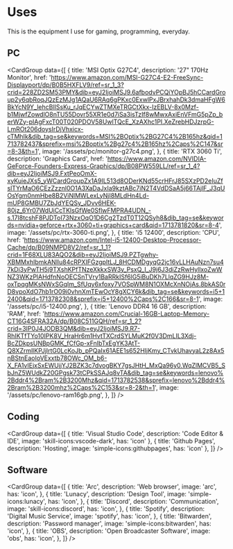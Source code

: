 
# Uses

This is the equipment I use for gaming, programming, everyday.

## PC

<CardGroup
 data={[
  {
   title: 'MSI Optix G27C4',
   description: '27" 170Hz Monitor',
   href: 'https://www.amazon.com/MSI-G27C4-E2-FreeSync-Displayport/dp/B0B5HXFLV9/ref=sr_1_3?crid=228ZD2SM53PMY&dib=eyJ2IjoiMSJ9.6afbodvPCQiYOpBJ5hCCardGroup2y6qbRoqJQzEzMJg1AQaU6RAq6gPKxc0ExwlPxJBrxhahDk3dmaHFgW6BkYcN9Y_lehcBlISsKu_rJqECYwZTMXeTRGCtXkx-IzEBLV-8x0Mzf-b1MjwfZowdlO8nTU55Dovr55XR1e0d7iSa3isTzIf8wMwxAxiEnVFmG5pZp_berWZy-pIAgFxcT00T020PDOV58UwlTQcE_XzAXhc1PI.XeZrebHDJzrpG-LmROt206doysIrDjVhxicx-cTMhIk&dib_tag=se&keywords=MSI%2BOptix%2BG27C4%2B165hz&qid=1713782437&sprefix=msi%2Boptix%2Bg27c4%2B165hz%2Caps%2C147&sr=8-3&th=1',
   image: '/assets/pc/monitor-g27c4.png',
  },
  {
   title: 'RTX 3060 Ti',
   description: 'Graphics Card',
   href: 'https://www.amazon.com/NVIDIA-GeForce-Founders-Express-Graphics/dp/B08PW559LL/ref=sr_1_4?dib=eyJ2IjoiMSJ9.FxtPeoOmX-xyKuieJXs5_yWCardGroupZx1A9IL513d8ODerKNd55crHFrJ85SXzPD2eIuZfslTYrMaO6CEzZzznl0O1A3XaDaJxIa9kztABc7iN2T4VdDSaA5j66TAjlF_J3qUOsYgm0nmHbe8B2ViNlMWLexLyNjI8MLdHn4Ld-mUP8GMBU7ZbJdYEQSy_JDvv6HEK-80jz_6Yr07WdUiCcTKlsGfWe0SflwFMPRA4UDN_-s.17I8tcshF8PJDToI73NzxOqO1D6Cg2TzdT0T12QSyh8&dib_tag=se&keywords=nvidia+geforce+rtx+3060+ti+graphics+card&qid=1713781820&sr=8-4',
   image: '/assets/pc/rtx-3060-ti.png',
  },
  {
   title: 'i5 12400',
   description: 'CPU',
   href: 'https://www.amazon.com/Intel-i5-12400-Desktop-Processor-Cache/dp/B09NMPD8V2/ref=sr_1_1?crid=1F68XLU83AQO2&dib=eyJ2IjoiMSJ9.PZTgwhy-XBMMxhIbmkANllu84cRPXIFGzgpItLJ_8HCDMDgyqG2jc16vLLHAuNzn7su47kDi3yPwTH5j9TXshKPfTNzeXkkxSW3y_PsxQ_I_J9j6J3diZzRwHyllxoZwWNZ3WKzPlAHdfnNoOECSnTVry1BaRRkISf6lG5iBuDKh7LlqZG9HJz8M-oxTpqgMKsNWxSGqIm_SfUqy6xfoxy7VOSpWM8N1OXMcXnNOjAs.8bkAS0rD8vpoXdO7hb1rO09i0vhnXmTEwOcY8gXCY6k&dib_tag=se&keywords=i5+12400&qid=1713782308&sprefix=i5+12400%2Caps%2C166&sr=8-1',
   image: '/assets/pc/i5-12400.png',
  },
  {
   title: 'Lenovo DDR4 16 GB',
   description: 'RAM',
   href: 'https://www.amazon.com/Crucial-16GB-Laptop-Memory-CT16G4SFRA32A/dp/B08C511GQH/ref=sr_1_2?crid=3IP0J4JODB3QM&dib=eyJ2IjoiMSJ9.R7-RhIKTfTYo10IPK8V_HraHr6m1HvtTXCrdSYLMuK2f0V3DmLIL3Xdj-BcZDkpsUNBpGMK_fCfGp-xFnIbTxEgYK3AtT-Q8XZrmllKPJjlrtG0LcKoJb_pPQaIx61AEE1s652HIjKmy_CTvkUhavyaL2z8Ax5nBStnEaoIoVExxtb78OWc_OM_b6-X_FA1vIEjxSxEWUjjYJ2BZK3c7dvogBKY7gsJHtH_MxQa96y0.WqZlMCVB5_SbJnZ5WUdkZ20GPgsk73tCPkSSAJq8vTA&dib_tag=se&keywords=lenovo%2Bddr4%2Bram%2B3200Mhz&qid=1713782538&sprefix=lenovo%2Bddr4%2Bram%2B3200mhz%2Caps%2C153&sr=8-2&th=1',
   image: '/assets/pc/lenovo-ram16gb.png',
  },
 ]}
/>

## Coding

<CardGroup
 data={[
  { title: 'Visual Studio Code', description: 'Code Editor & IDE', image: 'skill-icons:vscode-dark', has: 'icon' },
  { title: 'Github Pages', description: 'Hosting', image: 'simple-icons:githubpages', has: 'icon' },
 ]}
/>

## Software

<CardGroup
 data={[
  {
   title: 'Arc',
   description: 'Web browser',
   image: 'arc',
   has: 'icon',
  },
  {
   title: 'Lunacy',
   description: 'Design Tool',
   image: 'simple-icons:lunacy',
   has: 'icon',
  },
  {
   title: 'Discord',
   description: 'Communication',
   image: 'skill-icons:discord',
   has: 'icon',
  },
  {
   title: 'Spotify',
   description: 'Digital Music Service',
   image: 'spotify',
   has: 'icon',
  },
  {
   title: 'Bitwarden',
   description: 'Password manager',
   image: 'simple-icons:bitwarden',
   has: 'icon',
  },
  {
   title: 'OBS',
   description: 'Open Broadcaster Software',
   image: 'obs',
   has: 'icon',
  },
 ]}
/>
